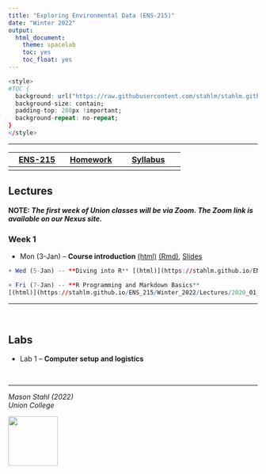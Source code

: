 ```yaml
---
title: "Exploring Environmental Data (ENS-215)"
date: "Winter 2022"
output:
  html_document:
    theme: spacelab
    toc: yes
    toc_float: yes
---
```




```r
<style>
#TOC {
  background: url("https://raw.githubusercontent.com/stahlm/stahlm.github.io/master/ENS_215/Winter_2022/Images/logo_ens_215.png");
  background-size: contain;
  padding-top: 280px !important;
  background-repeat: no-repeat;
}
</style>
```



<!-- Global site tag (gtag.js) - Google Analytics -->
<script async src="https://www.googletagmanager.com/gtag/js?id=UA-137229217-1"></script>
<script>
  window.dataLayer = window.dataLayer || [];
  function gtag(){dataLayer.push(arguments);}
  gtag('js', new Date());

  gtag('config', 'UA-137229217-1');
</script>

***


| [ENS-215](https://stahlm.github.io/ENS_215/Winter_2022/Home.html)  | [Homework](https://stahlm.github.io/ENS_215/Winter_2022/HW.html)  | [Syllabus](https://stahlm.github.io/ENS_215/Winter_2022/Syllabus.html)  |
|:-------:|:------:|:--------:|
|      |     |        |       |

## Lectures 

**NOTE: _The first week of Union classes will be via Zoom.  The Zoom link is available on our Nexus site._**
 
### Week 1
+ Mon (3-Jan) -- **Course introduction** [(html)](https://stahlm.github.io/ENS_215/Winter_2022/Lectures/2022_01_03_L1.html) [(Rmd)](https://raw.githubusercontent.com/stahlm/stahlm.github.io/master/ENS_215/Winter_2022/Lectures/2022_01_03_L1.Rmd), [Slides](https://stahlm.github.io/ENS_215/Winter_2022/Lectures/Intro_Survey.html)  

```r


+ Wed (5-Jan) -- **Diving into R** [(html)](https://stahlm.github.io/ENS_215/Winter_2022/Lectures/2020_01_08_L1_diving_in.html) [(Rmd)](https://raw.githubusercontent.com/stahlm/stahlm.github.io/master/ENS_215/Winter_2022/Lectures/2020_01_08_L1_diving_in.Rmd), [Slides](https://stahlm.github.io/ENS_215/Winter_2022/Lectures/2020_01_08_Slides.html), [Cheatsheets](https://stahlm.github.io/ENS_215/Resources/Cheatsheets_all.pdf)

+ Fri (7-Jan) -- **R Programming and Markdown Basics**
[(html)](https://stahlm.github.io/ENS_215/Winter_2022/Lectures/2020_01_10_R_basics.html) [(Rmd)](https://raw.githubusercontent.com/stahlm/stahlm.github.io/master/ENS_215/Winter_2022/Lectures/2020_01_10_R_basics.Rmd)

```




***
<br/>

## Labs
+ Lab 1 -- **Computer setup and logistics**

<br/>

***

_Mason Stahl (2022)_  
_Union College_ 

![](C:/Users/stahlm/Documents/Teaching_UnionCollege/Environmental_Data_Analysis/stahlm.github.io/ENS_215/Winter_2022/Images/logo_ens_215.png){width=100px}
